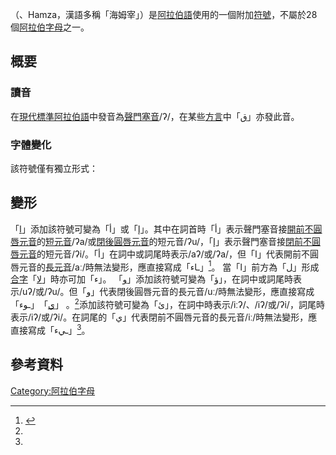{{阿拉伯字母}}
{{Arabic-script sidebar|Persian}}
'''{{rtl-lang|ar|ء}}'''（{{lang-ar|همزة}}、Hamza，漢語多稱「海姆宰」）是[[阿拉伯語|阿拉伯語]]使用的一個附加[[符號|符號]]，不屬於28個[[阿拉伯字母|阿拉伯字母]]之一。

== 概要 ==

=== 讀音 ===
在[[現代標準阿拉伯語|現代標準阿拉伯語]]中發音為[[聲門塞音|聲門塞音]]/ʔ/，在某些[[阿拉伯語方言|方言]]中「[[ق|ق]]」亦發此音。

=== 字體變化 ===
該符號僅有獨立形式：
{{Arabic alphabet shapes|ء}}

== 變形 ==
「[[ا|ا]]」添加該符號可變為「أ‎」或「إ‎」。其中在詞首時「أ‎」表示聲門塞音接[[開前不圓唇元音|開前不圓唇元音]]的[[短元音|短元音]]/ʔa/或[[閉後圓唇元音|閉後圓唇元音]]的短元音/ʔu/，「إ‎」表示聲門塞音接[[閉前不圓唇元音|閉前不圓唇元音]]的短元音/ʔi/。「أ‎」在詞中或詞尾時表示/aʔ/或/ʔa/，但「ا」代表開前不圓唇元音的[[長元音|長元音]]/aː/時無法變形，應直接寫成「ـاء」<ref name=":0">{{Cite web|title=Writing and Pronouncing the Hamza (ء): A Guide for the Perplexed|url=https://www.lebanesearabicinstitute.com/hamza/|accessdate=2021-01-24|date=2017-03-21|last=مؤلف|work=Lebanese Arabic Institute|language=en-US|archive-date=2021-01-31|archive-url=https://web.archive.org/web/20210131005107/https://www.lebanesearabicinstitute.com/hamza/|dead-url=no}}</ref>。
當「ا」前方為「[[ل|ل]]」形成[[合字|合字]]「[[لا|لا]]」時亦可加「ء」。
{{Arabic alphabet shapes|لأ}}{{Arabic alphabet shapes|لإ}}
「[[و|و]]」添加該符號可變為「ؤ」，在詞中或詞尾時表示/uʔ/或/ʔu/。但「و」代表閉後圓唇元音的長元音/uː/時無法變形，應直接寫成「ـوء」<ref name=":0" />。
{{Arabic alphabet shapes|ؤ}}
「[[ي|ي]]」添加該符號可變為「ئ」，在詞中時表示/iːʔ/、/iʔ/或/ʔi/，詞尾時表示/iʔ/或/ʔi/。在詞尾的「ي」代表閉前不圓唇元音的長元音/iː/時無法變形，應直接寫成「ـيء」<ref name=":0" />。
{{Arabic alphabet shapes|ئ}}

== 參考資料 ==
{{reflist}}

[[Category:阿拉伯字母|Category:阿拉伯字母]]